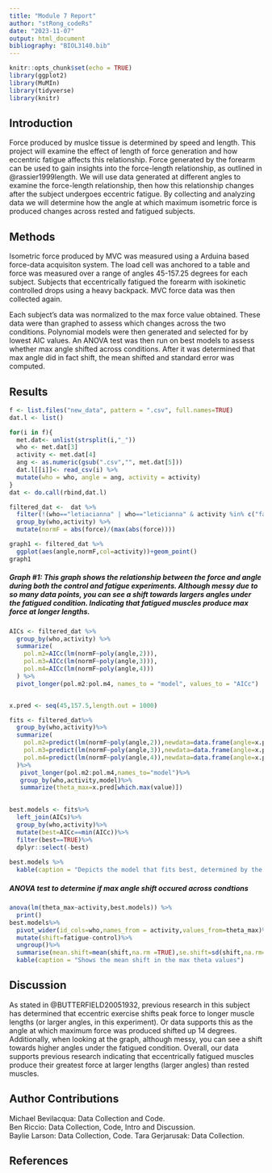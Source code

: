 ```yaml
---
title: "Module 7 Report"
author: "stRong_codeRs"
date: "2023-11-07"
output: html_document
bibliography: "BIOL3140.bib"
---
```


```r
knitr::opts_chunk$set(echo = TRUE)
library(ggplot2)
library(MuMIn)
library(tidyverse)
library(knitr)
```

## Introduction

Force produced by muslce tissue is determined by speed and length. This project will examine the effect of length of force generation and how eccentric fatigue affects this relationship. Force generated by the forearm can be used to gain insights into the force-length relationship, as outlined in @rassier1999length. We will use data generated at different angles to examine the force-length relationship, then how this relationship changes after the subject undergoes eccentric fatigue. By collecting and analyzing data we will determine how the angle at which maximum isometric force is produced changes across rested and fatigued subjects.

## Methods

Isometric force produced by MVC was measured using a Arduina based force-data acquisiton system. The load cell was anchored to a table and force was measured over a range of angles 45-157.25 degrees for each subject. Subjects that eccentrically fatigued the forearm with isokinetic controlled drops using a heavy backpack. MVC force data was then collected again.

Each subject's data was normalized to the max force value obtained. These data were than graphed to assess which changes across the two conditions. Polynomial models were then generated and selected for by lowest AIC values. An ANOVA test was then run on best models to assess whether max angle shifted across conditions. After it was determined that max angle did in fact shift, the mean shifted and standard error was computed.

## Results

```r
f <- list.files("new_data", pattern = ".csv", full.names=TRUE)
dat.l <- list()

for(i in f){
  met.dat<- unlist(strsplit(i,"_"))
  who <- met.dat[3]
  activity <- met.dat[4]
  ang <- as.numeric(gsub(".csv","", met.dat[5]))
  dat.l[[i]]<- read_csv(i) %>%
  mutate(who = who, angle = ang, activity = activity)
}
dat <- do.call(rbind,dat.l)

filtered_dat <-  dat %>%
  filter(!(who=="letiacianna" | who=="leticianna" & activity %in% c("fatigue","control"))) %>%
  group_by(who,activity) %>%
  mutate(normF = abs(force)/(max(abs(force))))

```

```r

graph1 <- filtered_dat %>%
  ggplot(aes(angle,normF,col=activity))+geom_point()
graph1

```

##### Graph #1: This graph shows the relationship between the force and angle during both the control and fatigue experiments.  Although messy due to so many data points, you can see a shift towards largers angles under the fatigued condition.  Indicating that fatigued muscles produce max force at longer lengths.


```r
AICs <- filtered_dat %>% 
  group_by(who,activity) %>% 
  summarize(
    pol.m2=AICc(lm(normF~poly(angle,2))),
    pol.m3=AICc(lm(normF~poly(angle,3))),
    pol.m4=AICc(lm(normF~poly(angle,4)))
  ) %>% 
  pivot_longer(pol.m2:pol.m4, names_to = "model", values_to = "AICc")


x.pred <- seq(45,157.5,length.out = 1000)

fits <- filtered_dat%>%
  group_by(who,activity)%>%
  summarize(
    pol.m2=predict(lm(normF~poly(angle,2)),newdata=data.frame(angle=x.pred)),
    pol.m3=predict(lm(normF~poly(angle,3)),newdata=data.frame(angle=x.pred)), 
    pol.m4=predict(lm(normF~poly(angle,4)),newdata=data.frame(angle=x.pred)) 
  )%>%
   pivot_longer(pol.m2:pol.m4,names_to="model")%>%
   group_by(who,activity,model)%>%
   summarize(theta_max=x.pred[which.max(value)])
  

```

```r
best.models <- fits%>%
  left_join(AICs)%>%
  group_by(who,activity)%>%
  mutate(best=AICc==min(AICc))%>%
  filter(best==TRUE)%>%
  dplyr::select(-best)
  
best.models %>% 
  kable(caption = "Depicts the model that fits best, determined by the lowest AIC value. 3rd or 4th degree polynomials were chosen exclusivily.")


```


##### ANOVA test to determine if max angle shift occured across condtions

```r
anova(lm(theta_max~activity,best.models)) %>% 
  print()
best.models%>%
  pivot_wider(id_cols=who,names_from = activity,values_from=theta_max)%>%
  mutate(shift=fatigue-control)%>%
  ungroup()%>%
  summarise(mean.shift=mean(shift,na.rm =TRUE),se.shift=sd(shift,na.rm=TRUE)/sqrt(length(shift))) %>% 
  kable(caption = "Shows the mean shift in the max theta values") 


```

## Discussion

As stated in @BUTTERFIELD20051932, previous research in this subject has determined that eccentric exercise shifts peak force to longer muscle lengths (or larger angles, in this experiment). Or data supports this as the angle at which maximum force was produced shifted up 14 degrees. Additionally, when looking at the graph, although messy, you can see a shift towards higher angles under the fatigued condition. Overall, our data supports previous research indicating that eccentrically fatigued muscles produce their greatest force at larger lengths (larger angles) than rested muscles.

## Author Contributions

Michael Bevilacqua: Data Collection and Code. <br> Ben Riccio: Data Collection, Code, Intro and Discussion.\
Baylie Larson: Data Collection, Code.
Tara Gerjarusak: Data Collection.

## References
